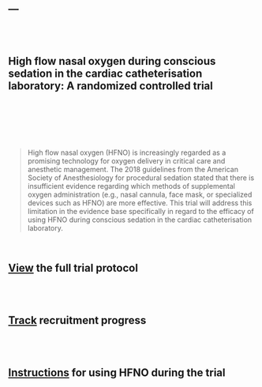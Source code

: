 ---
---
<link rel="stylesheet" href="https://pro.fontawesome.com/releases/v5.7.2/css/all.css" integrity="sha384-6jHF7Z3XI3fF4XZixAuSu0gGKrXwoX/w3uFPxC56OtjChio7wtTGJWRW53Nhx6Ev" crossorigin="anonymous">

<br><br>

## High flow nasal oxygen during conscious sedation in the cardiac catheterisation laboratory: A randomized controlled trial

<br><br>
<div class = "row">
<div class = "col-md-3">
<br><br>
<i class="fas fa-lungs fa-10x"></i>
</div>

<div class = "col-md-9">

> High flow nasal oxygen (HFNO) is increasingly regarded as a promising technology for oxygen delivery in critical care and anesthetic management. The 2018 guidelines from the American Society of Anesthesiology for procedural sedation stated that there is insufficient evidence regarding which methods of supplemental oxygen administration (e.g., nasal cannula, face mask, or specialized devices such as HFNO) are more effective. This trial will address this limitation in the evidence base specifically in regard to the efficacy of using HFNO during conscious sedation in the cardiac catheterisation laboratory.

</div>
</div>

<br>
<div align = "center">
## <i class="fa fa-search fa-lg"></i>  [View](HFNO/Protocol.html) the full trial protocol

<br><br>

## <i class="fa fa-tasks fa-lg"></i>  [Track](https://sedationapps.shinyapps.io/HFNO-screening-dashboard/) recruitment progress

<br><br>

## <i class="fa fa-info fa-lg"></i>  [Instructions](https://www.aaronconway.dev/AA-instructions/#1) for using HFNO during the trial


</div>
